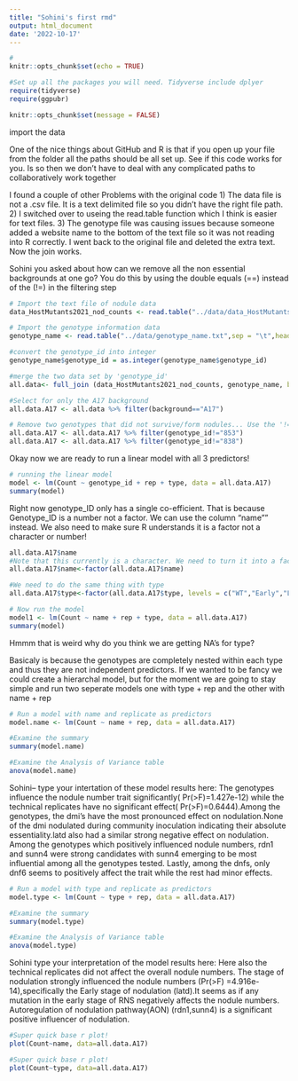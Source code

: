 ```yaml
---
title: "Sohini's first rmd"
output: html_document
date: '2022-10-17'
---
```


```r
#
knitr::opts_chunk$set(echo = TRUE)

#Set up all the packages you will need. Tidyverse include dplyer
require(tidyverse)
require(ggpubr)

knitr::opts_chunk$set(message = FALSE)
```
import the data

One of the nice things about GitHub and R is that if you open up your file from the folder all the paths should be all set up. See if this code works for you. Is so then we don't have to deal with any complicated paths to collaboratively work together

I found a couple of other Problems with the original code 
1) The data file is not a .csv file. It is a text delimited file so you didn't have the right file path. 
2) I switched over to useing the read.table function which I think is easier for text files.
3) The genotype file was causing issues because someone added a website name to the bottom of the text file so it was not reading into R correctly. I went back to the original file and deleted the extra text. Now the join works.

Sohini you asked about how can we remove all the non essential backgrounds at one go? You do this by using the double equals (==) instead of the (!=) in the filtering step

```r

# Import the text file of nodule data
data_HostMutants2021_nod_counts <- read.table("../data/data_HostMutants2021_nod_counts.txt",sep = "\t",header=TRUE)

# Import the genotype information data
genotype_name <- read.table("../data/genotype_name.txt",sep = "\t",header=TRUE)

#convert the genotype_id into integer
genotype_name$genotype_id = as.integer(genotype_name$genotype_id)

#merge the two data set by 'genotype_id'
all.data<- full_join (data_HostMutants2021_nod_counts, genotype_name, by = "genotype_id")

#Select for only the A17 background 
all.data.A17 <- all.data %>% filter(background=="A17")

# Remove two genotypes that did not survive/form nodules... Use the '!=' this time which says to grab all of the them BUT the named genotype ID.
all.data.A17 <- all.data.A17 %>% filter(genotype_id!="853")
all.data.A17 <- all.data.A17 %>% filter(genotype_id!="838")
```
Okay now we are ready to run a linear model with all 3 predictors!
```r
# running the linear model
model <- lm(Count ~ genotype_id + rep + type, data = all.data.A17)
summary(model)
```
Right now genotype_ID only has a single co-efficient. That is because Genotype_ID is a number not a factor. We can use the column "name"" instead. We also need to make sure R understands it is a factor not a character or number!
```r

all.data.A17$name 
#Note that this currently is a character. We need to turn it into a factor.
all.data.A17$name<-factor(all.data.A17$name)

#We need to do the same thing with type
all.data.A17$type<-factor(all.data.A17$type, levels = c("WT","Early","Late","AON"))

# Now run the model
model1 <- lm(Count ~ name + rep + type, data = all.data.A17)
summary(model)
```
Hmmm that is weird why do you think we are getting NA's for type?

Basicaly is because the genotypes are completely nested within each type and thus they are not independent predictors. If we wanted to be fancy we could create a hierarchal model, but for the moment we are going to stay simple and run two seperate models one with type + rep and the other with name + rep

```r
# Run a model with name and replicate as predictors
model.name <- lm(Count ~ name + rep, data = all.data.A17)

#Examine the summary
summary(model.name)

#Examine the Analysis of Variance table
anova(model.name)
```
Sohini-- type your intertation of these model results here:
The genotypes influence the nodule number trait significantly( Pr(>F)=1.427e-12) while the technical replicates have no significant effect( Pr(>F)=0.6444).Among the genotypes, the dmi's have the most pronounced effect on nodulation.None of the dmi nodulated during community inoculation indicating their absolute essentiality.latd also had a similar strong negative effect on nodulation. Among the genotypes which positively influenced nodule numbers, rdn1 and sunn4 were strong candidates with sunn4 emerging to be most influential among all the genotypes tested.  Lastly, among the dnfs, only dnf6 seems to positively affect the trait while the rest had minor effects.

```r
# Run a model with type and replicate as predictors
model.type <- lm(Count ~ type + rep, data = all.data.A17)

#Examine the summary
summary(model.type)

#Examine the Analysis of Variance table
anova(model.type)

```
Sohini type your interpretation of the model results here:
Here also the technical replicates did not affect the overall nodule numbers. The stage of nodulation strongly influenced the nodule numbers (Pr(>F) =4.916e-14),specifically the Early stage of nodulation (latd).It seems as if any mutation in the early stage of RNS negatively affects the nodule numbers. Autoregulation of nodulation pathway(AON) (rdn1,sunn4) is a significant positive influencer of nodulation.

```r
#Super quick base r plot!
plot(Count~name, data=all.data.A17)
```

```r
#Super quick base r plot!
plot(Count~type, data=all.data.A17)
```
